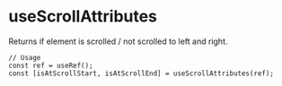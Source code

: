 
<Meta title="hooks/useScrollAttributes" />

# useScrollAttributes

Returns if element is scrolled / not scrolled to left and right.

```
// Usage
const ref = useRef();
const [isAtScrollStart, isAtScrollEnd] = useScrollAttributes(ref); 
```

<Story name="primary">
  <Demo />
</Story>
